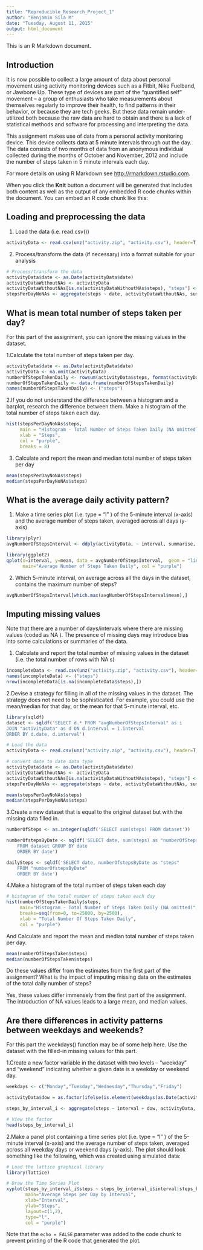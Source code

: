 ```yaml
---
title: "Reproducible_Research_Project_1"
author: "Benjamin Sila M"
date: "Tuesday, August 11, 2015"
output: html_document
---
```


This is an R Markdown document. 

## Introduction
It is now possible to collect a large amount of data about personal movement using activity monitoring devices such as a Fitbit, Nike Fuelband, or Jawbone Up. These type of devices are part of the "quantified self" movement -- a group of enthusiasts who take measurements about themselves regularly to improve their health, to find patterns in their behavior, or because they are tech geeks. But these data remain under-utilized both because the raw data are hard to obtain and there is a lack of statistical methods and software for processing and interpreting the data.

This assignment makes use of data from a personal activity monitoring device. This device collects data at 5 minute intervals through out the day. The data consists of two months of data from an anonymous individual collected during the months of October and November, 2012 and include the number of steps taken in 5 minute intervals each day.

For more details on using R Markdown see <http://rmarkdown.rstudio.com>.

When you click the **Knit** button a document will be generated that includes both content as well as the output of any embedded R code chunks within the document. You can embed an R code chunk like this:

## Loading and preprocessing the data

1. Load the data (i.e. read.csv())
```r
activityData <- read.csv(unz("activity.zip", "activity.csv"), header=T, quote="\"", sep=",")
```

2. Process/transform the data (if necessary) into a format suitable for your analysis

```r
# Process/transform the data
activityData$date <- as.Date(activityData$date)
activityDataWithoutNAs <- activityData
activityDataWithoutNAs[is.na(activityDataWithoutNAs$steps), "steps"] <- 0
stepsPerDayNoNAs <- aggregate(steps ~ date, activityDataWithoutNAs, sum)
```

## What is mean total number of steps taken per day?

For this part of the assignment, you can ignore the missing values in the dataset.

1.Calculate the total number of steps taken per day.

```r
activityData$date <- as.Date(activityData$date)
activityData <- na.omit(activityData)
numberOfStepsTakenDaily <- rowsum(activityData$steps, format(activityData$date, '%Y-%m-%d'))
numberOfStepsTakenDaily <- data.frame(numberOfStepsTakenDaily)
names(numberOfStepsTakenDaily) <- ("steps")
```

2.If you do not understand the difference between a histogram and a barplot, research the difference between them. Make a histogram of the total number of steps taken each day.

```r
hist(stepsPerDayNoNAs$steps, 
     main = "Histogram - Total Number of Steps Taken Daily (NA omitted)", 
     xlab = "Steps", 
     col = "purple", 
     breaks = 8)
```


3. Calculate and report the mean and median total number of steps taken per day

```r
mean(stepsPerDayNoNAs$steps)
median(stepsPerDayNoNAs$steps)
```

## What is the average daily activity pattern?

1. Make a time series plot (i.e.  type = "l" ) of the 5-minute interval (x-axis) and the average number of steps taken, averaged across all days (y-axis)


```r
library(plyr)
avgNumberOfStepsInterval <- ddply(activityData, ~ interval, summarise, mean=mean(steps))
```

```r
library(ggplot2)
qplot(x=interval, y=mean, data = avgNumberOfStepsInterval,  geom = "line", xlab="5-Minute Interval", ylab="Count of Steps",
      main="Average Number of Steps Taken Daily", col = "purple")
```

2. Which 5-minute interval, on average across all the days in the dataset, contains the maximum number of steps?

```r
avgNumberOfStepsInterval[which.max(avgNumberOfStepsInterval$mean),]
```

## Imputing missing values
Note that there are a number of days/intervals where there are missing values (coded as NA ). The presence of missing days may introduce bias into some calculations or summaries of the data.

1. Calculate and report the total number of missing values in the dataset (i.e. the total number of rows with  NA s)

```r
incompleteData <- read.csv(unz("activity.zip", "activity.csv"), header=T, quote="\"", sep=",")
names(incompleteData) <- ("steps")
nrow(incompleteData[is.na(incompleteData$steps),])
```

2.Devise a strategy for filling in all of the missing values in the dataset. The strategy does not need to be sophisticated. For example, you could use the mean/median for that day, or the mean for that 5-minute interval, etc.

```r
library(sqldf)
dataset <- sqldf('SELECT d.* FROM "avgNumberOfStepsInterval" as i
JOIN "activityData" as d ON d.interval = i.interval
ORDER BY d.date, d.interval')
```


```r
# Load the data
activityData <- read.csv(unz("activity.zip", "activity.csv"), header=T, quote="\"", sep=",")
```


```r
# convert date to date data type
activityData$date <- as.Date(activityData$date)
activityDataWithoutNAs <- activityData
activityDataWithoutNAs[is.na(activityDataWithoutNAs$steps), "steps"] <- 0
stepsPerDayNoNAs <- aggregate(steps ~ date, activityDataWithoutNAs, sum)
```

```r
mean(stepsPerDayNoNAs$steps)
median(stepsPerDayNoNAs$steps)
```

3.Create a new dataset that is equal to the original dataset but with the missing data filled in.

```r
numberOfSteps <- as.integer(sqldf('SELECT sum(steps) FROM dataset'))

numberOfstepsByDate <- sqldf('SELECT date, sum(steps) as "numberOfStepsByDate" 
    FROM dataset GROUP BY date 
    ORDER BY date')

dailySteps <- sqldf('SELECT date, numberOfstepsByDate as "steps"
    FROM "numberOfstepsByDate"
    ORDER BY date') 
```

4.Make a histogram of the total number of steps taken each day

```r
# histogram of the total number of steps taken each day
hist(numberOfStepsTakenDaily$steps, 
     main="Histogram - Total Number of Steps Taken Daily (NA omitted)", 
     breaks=seq(from=0, to=25000, by=2500),
     xlab = "Total Number Of Steps Taken Daily", 
     col = "purple")
```

And Calculate and report the mean and median total number of steps taken per day.

```r
mean(numberOfStepsTaken$steps)
median(numberOfStepsTaken$steps)
```

Do these values differ from the estimates from the first part of the assignment? What is the impact of imputing missing data on the estimates of the total daily number of steps?

Yes, these values differ immensely from the first part of the assignment. The introduction of NA values leads to a large mean, and median values.

## Are there differences in activity patterns between weekdays and weekends?
For this part the  weekdays()  function may be of some help here. Use the dataset with the filled-in missing values for this part.

1.Create a new factor variable in the dataset with two levels -- "weekday" and "weekend" indicating whether a given date is a weekday or weekend day.

```r
weekdays <- c("Monday","Tuesday","Wednesday","Thursday","Friday")

activityData$dow = as.factor(ifelse(is.element(weekdays(as.Date(activityData$date)),weekdays), "Weekday", "Weekend"))

steps_by_interval_i <- aggregate(steps ~ interval + dow, activityData, mean)

# View the factor
head(steps_by_interval_i)
```
2.Make a panel plot containing a time series plot (i.e.  type = "l" ) of the 5-minute interval (x-axis) and the average number of steps taken, averaged across all weekday days or weekend days (y-axis). The plot should look something like the following, which was created using simulated data:

```r
# Load the lattice graphical library
library(lattice)

# Draw the Time Series Plot
xyplot(steps_by_interval_i$steps ~ steps_by_interval_i$interval|steps_by_interval_i$dow, 
       main="Average Steps per Day by Interval",
       xlab="Interval", 
       ylab="Steps",
       layout=c(1,2), 
       type="l", 
       col = "purple")
```


Note that the `echo = FALSE` parameter was added to the code chunk to prevent printing of the R code that generated the plot.
